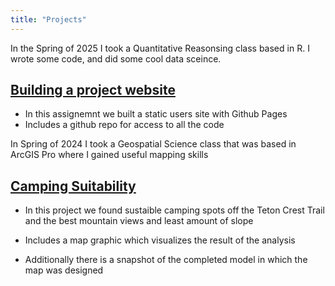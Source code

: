 ```yaml
---
title: "Projects"
---
```


In the Spring of 2025 I took a Quantitative Reasonsing class based in R. I wrote some code, and did some cool data sceince.

## [Building a project website]()

-   In this assignemnt we built a static users site with Github Pages
-   Includes a github repo for access to all the code

In Spring of 2024 I took a Geospatial Science class that was based in ArcGIS Pro where I gained useful mapping skills

## [Camping Suitability]()

-   In this project we found sustaible camping spots off the Teton Crest Trail and the best mountain views and least amount of slope

-   Includes a map graphic which visualizes the result of the analysis

-   Additionally there is a snapshot of the completed model in which the map was designed
